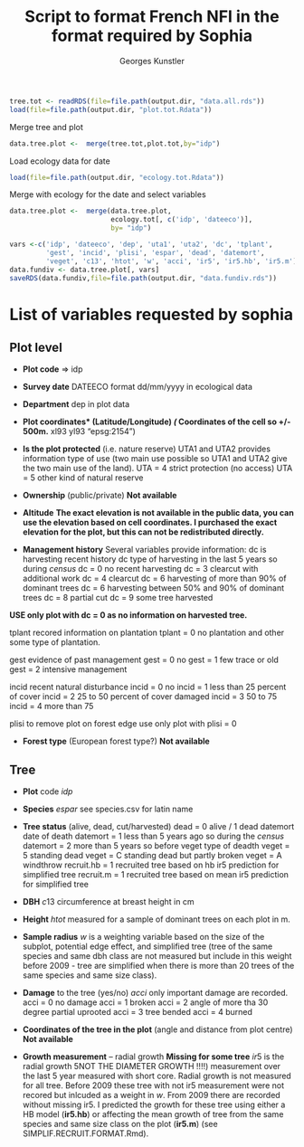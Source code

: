 % Script to format French NFI in the format required by Sophia
% Georges Kunstler


```r
tree.tot <- readRDS(file=file.path(output.dir, "data.all.rds"))
load(file=file.path(output.dir, "plot.tot.Rdata"))
```

Merge tree and plot
```r
data.tree.plot <-  merge(tree.tot,plot.tot,by="idp")
```
Load ecology data for date
```r
load(file=file.path(output.dir, "ecology.tot.Rdata"))
```
Merge with ecology for the date and select variables
```r
data.tree.plot <-  merge(data.tree.plot, 
                         ecology.tot[, c('idp', 'dateeco')],
                         by= "idp")

vars <-c('idp', 'dateeco', 'dep', 'uta1', 'uta2', 'dc', 'tplant',
         'gest', 'incid', 'plisi', 'espar', 'dead', 'datemort',
         'veget', 'c13', 'htot', 'w', 'acci', 'ir5', 'ir5.hb', 'ir5.m')
data.fundiv <- data.tree.plot[, vars]
saveRDS(data.fundiv,file=file.path(output.dir, "data.fundiv.rds"))

```

# List of variables requested by sophia

## Plot level
- **Plot code** => idp
- **Survey date**
DATEECO format dd/mm/yyyy in ecological data

- **Department**
dep in plot data
- **Plot coordinates* (Latitude/Longitude) *(*\color{red} Coordinates of the cell so +/- 500m.** xl93 yl93 "epsg:2154")
- **Is the plot protected** (i.e. nature reserve)
UTA1 and UTA2 provides information type of use (two main use possible so UTA1 and UTA2 give the two main use of the land).
UTA = 4 strict protection (no access)
UTA = 5 other kind of natural reserve
- **Ownership** (public/private) **\color{red} Not available**
- **Altitude** **\color{red} The exact elevation is not available in the public data, you can use the elevation based on cell coordinates. I purchased the exact elevation for the plot, but this can not be redistributed directly.**
- **Management history**
Several variables provide information:
  dc is harvesting recent history
  dc type of harvesting in the last 5 years so during *census*
  dc = 0 no recent harvesting
  dc = 3 clearcut with additional work
  dc = 4 clearcut
  dc = 6 harvesting of more than $90\%$ of dominant trees
  dc = 6 harvesting between $50\%$ and $90\%$ of dominant trees
  dc = 8 partial cut
  dc = 9 some tree harvested

**USE only plot with dc = 0 as no information on harvested tree.**

  tplant recored information on plantation
  tplant = 0 no plantation and other some type of plantation.

  gest evidence of past management
  gest = 0 no
  gest = 1 few trace or old
  gest = 2 intensive management

  incid recent natural disturbance
  incid = 0 no
  incid = 1 less than 25 percent of cover
  incid = 2 25 to 50 percent of cover damaged
  incid = 3 50 to 75
  incid = 4 more than 75
  
  plisi to remove plot on forest edge use only plot with plisi = 0
  
- **Forest type** (European forest type?) **\color{red} Not available**


## Tree
- **Plot** code *idp*
- **Species** *espar*
see species.csv for latin name
- **Tree status** (alive, dead, cut/harvested)
dead = 0 alive / 1 dead
datemort date of death
datemort = 1 less than 5 years ago so during the *census*
datemort = 2 more than 5 years so before
veget type of deadth
veget = 5 standing dead
veget = C standing dead but partly broken
veget = A windthrow
recruit.hb = 1 recruited tree based on hb ir5 prediction for simplified tree 
recruit.m = 1 recruited tree based on mean ir5 prediction for simplified tree 

- **DBH**
$c13$ circumference at breast height in cm
- **Height**
$htot$ measured for a sample of dominant trees on each plot in m.
- **Sample radius**
$w$ is a weighting variable based on the size of the subplot, potential edge effect, and simplified tree (tree of the same species and same dbh class are not measured but include in this weight before 2009 - tree are simplified when there is more than 20 trees of the same species and same size class).
- **Damage** to the tree (yes/no)
  $acci$ only important damage are recorded.
  acci = 0 no damage
  acci = 1 broken
  acci = 2 angle of more tha 30 degree partial uprooted
  acci = 3 tree bended
  acci = 4 burned
  
- **Coordinates of the tree in the plot** (angle and distance from plot centre) **\color{red} Not available**
- **Growth measurement** – radial growth **\color{red} Missing for some tree**
$ir5$ is the radial growth 5NOT THE DIAMETER GROWTH !!!!) measurement over the last 5 year measured with short core.
Radial growth is not measured for all tree. Before 2009 these tree with not ir5 measurement were not recored but inlcuded as a weight in $w$. From 2009 there are recorded without missing ir5. I predicted the growth for these tree using either a HB model (**ir5.hb**) or affecting the mean growth of tree from the same species and same size class on the plot (**ir5.m**) (see SIMPLIF.RECRUIT.FORMAT.Rmd).



